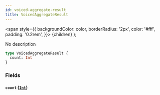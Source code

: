 ```yaml
---
id: voiced-aggregate-result
title: VoicedAggregateResult
---
```


<span
style={{
      backgroundColor: color,
      borderRadius: '2px',
      color: '#fff',
      padding: '0.2rem',
    }}>
{children}
</span>
);

No description

```graphql
type VoicedAggregateResult {
  count: Int
}
```

### Fields

#### `count` ([`Int`](/docs/schema/scalars/int))
